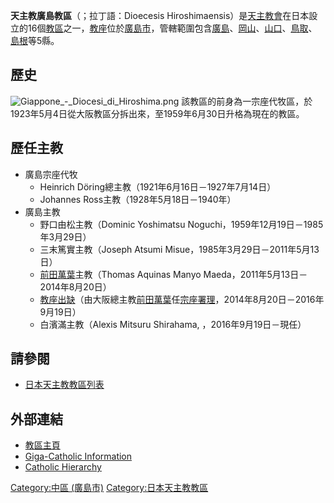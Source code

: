 {{Infobox diocese
|name = 廣島
|jurisdiction = 教區
|latin = Dioecesis Hiroshimaensis
|local = {{lang|ja|カトリック広島司教区}}{{ja}}
|border = catholic
|image = Hiroshima World peace Memorial Cathedral 01.jpeg
|image_size = 270
|image_alt = <!--免填-->
|caption = 幟町教會（世界和平紀念教堂）
|location = {{JPN}}[[廣島市|廣島市]]
|territory = [[廣島縣|廣島縣]]、[[岡山縣|岡山縣]]、[[鳥取縣|鳥取縣]]、[[島根縣|島根縣]]、[[山口縣|山口縣]]
|rite = [[羅馬禮|羅馬禮]]
|patron = 
|province = [[天主教大阪总教区|大阪]]
|established = 1923年5月4日（宗座代牧區）<br />1959年6月30日（教區）
|cathedral = [[幟町教會|幟町教會]]
|co-cathedral =
|leadership = 廣島主教
|website = http://hiroshima.catholic.jp
|pope = 
|metropolitan = 
|ordinary = 白濱滿
|coadjutor archbishop =
|coadjutor bishop =
|auxiliary =
|emeritus =
}}

'''天主教廣島教區'''（{{lang-ja|カトリック広島教区}}；拉丁語：Dioecesis Hiroshimaensis）是[[天主教會|天主教會]]在日本設立的16個[[教區|教區]]之一，[[教座|教座]]位於[[廣島市|廣島市]]，管轄範圍包含[[廣島縣|廣島]]、[[岡山縣|岡山]]、[[山口縣|山口]]、[[鳥取縣|鳥取]]、[[島根縣|島根]]等5縣。

==歷史==
[[File:Giappone_-_Diocesi_di_Hiroshima.png|right]]
該教區的前身為一宗座代牧區，於1923年5月4日從大阪教區分拆出來，至1959年6月30日升格為現在的教區。

== 歷任主教 ==
* 廣島宗座代牧
**Heinrich Döring總主教（1921年6月16日－1927年7月14日）
**Johannes Ross主教（1928年5月18日－1940年）
* 廣島主教
**野口由松主教（Dominic Yoshimatsu Noguchi，1959年12月19日－1985年3月29日）
**三末篤實主教（Joseph Atsumi Misue，1985年3月29日－2011年5月13日）
**[[前田萬葉|前田萬葉]]主教（Thomas Aquinas Manyo Maeda，2011年5月13日－2014年8月20日）
**[[教座出缺|教座出缺]]（由大阪總主教[[前田萬葉|前田萬葉]]任[[宗座署理|宗座署理]]，2014年8月20日－2016年9月19日）
**白濱滿主教（Alexis Mitsuru Shirahama, {{link-en|索比斯會|Society of the Priests of Saint Sulpice|P.S.S}}，2016年9月19日－現任）

==請參閱==
*[[日本天主教教區列表|日本天主教教區列表]]

==外部連結==
* [http://hiroshima.catholic.jp/ 教區主頁] {{Wayback|url=http://hiroshima.catholic.jp/ |date=20210223140834 }} {{ja}}
* [http://www.gcatholic.org/dioceses/diocese/hiro0.htm Giga-Catholic Information] {{en}}
* [http://www.catholic-hierarchy.org/diocese/dhiro.html Catholic Hierarchy] {{Wayback|url=http://www.catholic-hierarchy.org/diocese/dhiro.html |date=20210126004645 }} {{en}}
{{Catholicism-stub}}

{{日本天主教教省}}
[[Category:中區_(廣島市)|Category:中區 (廣島市)]]
[[Category:日本天主教教區|Category:日本天主教教區]]